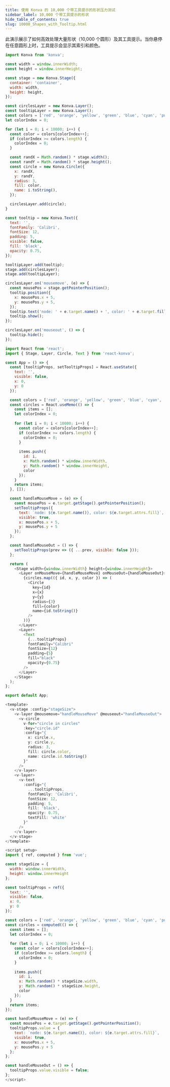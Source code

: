 ```yaml
---
title: 使用 Konva 的 10,000 个带工具提示的形状压力测试
sidebar_label: 10,000 个带工具提示的形状
hide_table_of_contents: true
slug: 10000_Shapes_with_Tooltip.html
---
```


此演示展示了如何高效处理大量形状（10,000 个圆形）及其工具提示。当你悬停在任意圆形上时，工具提示会显示其索引和颜色。


<Tabs>
<TabItem value="vanilla" label="Vanilla">

```js live vanilla
import Konva from 'konva';

const width = window.innerWidth;
const height = window.innerHeight;

const stage = new Konva.Stage({
  container: 'container',
  width: width,
  height: height,
});

const circlesLayer = new Konva.Layer();
const tooltipLayer = new Konva.Layer();
const colors = ['red', 'orange', 'yellow', 'green', 'blue', 'cyan', 'purple'];
let colorIndex = 0;

for (let i = 0; i < 10000; i++) {
  const color = colors[colorIndex++];
  if (colorIndex >= colors.length) {
    colorIndex = 0;
  }

  const randX = Math.random() * stage.width();
  const randY = Math.random() * stage.height();
  const circle = new Konva.Circle({
    x: randX,
    y: randY,
    radius: 3,
    fill: color,
    name: i.toString(),
  });

  circlesLayer.add(circle);
}

const tooltip = new Konva.Text({
  text: '',
  fontFamily: 'Calibri',
  fontSize: 12,
  padding: 5,
  visible: false,
  fill: 'black',
  opacity: 0.75,
});

tooltipLayer.add(tooltip);
stage.add(circlesLayer);
stage.add(tooltipLayer);

circlesLayer.on('mousemove', (e) => {
  const mousePos = stage.getPointerPosition();
  tooltip.position({
    x: mousePos.x + 5,
    y: mousePos.y + 5,
  });
  tooltip.text('node: ' + e.target.name() + ', color: ' + e.target.fill());
  tooltip.show();
});

circlesLayer.on('mouseout', () => {
  tooltip.hide();
});
```

</TabItem>
<TabItem value="react" label="React">

```js live react
import React from 'react';
import { Stage, Layer, Circle, Text } from 'react-konva';

const App = () => {
  const [tooltipProps, setTooltipProps] = React.useState({
    text: '',
    visible: false,
    x: 0,
    y: 0
  });

  const colors = ['red', 'orange', 'yellow', 'green', 'blue', 'cyan', 'purple'];
  const circles = React.useMemo(() => {
    const items = [];
    let colorIndex = 0;
    
    for (let i = 0; i < 10000; i++) {
      const color = colors[colorIndex++];
      if (colorIndex >= colors.length) {
        colorIndex = 0;
      }
      
      items.push({
        id: i,
        x: Math.random() * window.innerWidth,
        y: Math.random() * window.innerHeight,
        color
      });
    }
    return items;
  }, []);

  const handleMouseMove = (e) => {
    const mousePos = e.target.getStage().getPointerPosition();
    setTooltipProps({
      text: `node: ${e.target.name()}, color: ${e.target.attrs.fill}`,
      visible: true,
      x: mousePos.x + 5,
      y: mousePos.y + 5
    });
  };

  const handleMouseOut = () => {
    setTooltipProps(prev => ({ ...prev, visible: false }));
  };

  return (
    <Stage width={window.innerWidth} height={window.innerHeight}>
      <Layer onMouseMove={handleMouseMove} onMouseOut={handleMouseOut}>
        {circles.map(({ id, x, y, color }) => (
          <Circle
            key={id}
            x={x}
            y={y}
            radius={3}
            fill={color}
            name={id.toString()}
          />
        ))}
      </Layer>
      <Layer>
        <Text
          {...tooltipProps}
          fontFamily="Calibri"
          fontSize={12}
          padding={5}
          fill="black"
          opacity={0.75}
        />
      </Layer>
    </Stage>
  );
};

export default App;
```

</TabItem>
<TabItem value="vue" label="Vue">

```js live vue
<template>
  <v-stage :config="stageSize">
    <v-layer @mousemove="handleMouseMove" @mouseout="handleMouseOut">
      <v-circle
        v-for="circle in circles"
        :key="circle.id"
        :config="{
          x: circle.x,
          y: circle.y,
          radius: 3,
          fill: circle.color,
          name: circle.id.toString()
        }"
      />
    </v-layer>
    <v-layer>
      <v-text
        :config="{
          ...tooltipProps,
          fontFamily: 'Calibri',
          fontSize: 12,
          padding: 5,
          fill: 'black',
          opacity: 0.75,
          textFill: 'white'
        }"
      />
    </v-layer>
  </v-stage>
</template>

<script setup>
import { ref, computed } from 'vue';

const stageSize = {
  width: window.innerWidth,
  height: window.innerHeight
};

const tooltipProps = ref({
  text: '',
  visible: false,
  x: 0,
  y: 0
});

const colors = ['red', 'orange', 'yellow', 'green', 'blue', 'cyan', 'purple'];
const circles = computed(() => {
  const items = [];
  let colorIndex = 0;
  
  for (let i = 0; i < 10000; i++) {
    const color = colors[colorIndex++];
    if (colorIndex >= colors.length) {
      colorIndex = 0;
    }
    
    items.push({
      id: i,
      x: Math.random() * stageSize.width,
      y: Math.random() * stageSize.height,
      color
    });
  }
  return items;
});

const handleMouseMove = (e) => {
  const mousePos = e.target.getStage().getPointerPosition();
  tooltipProps.value = {
    text: `node: ${e.target.name()}, color: ${e.target.attrs.fill}`,
    visible: true,
    x: mousePos.x + 5,
    y: mousePos.y + 5
  };
};

const handleMouseOut = () => {
  tooltipProps.value.visible = false;
};
</script>
```

</TabItem>
</Tabs>